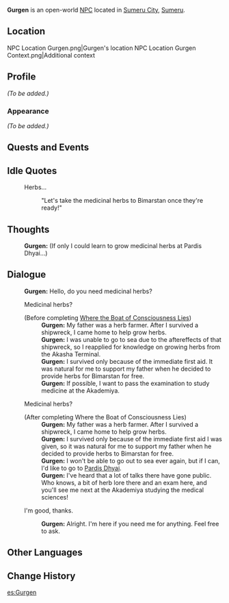 {{Meta
|missing_NPC_profile  = yes
}}
{{Character Infobox
|type             = Open-World NPC
|image            = NPC Gurgen.png
|region           = Sumeru
|location         = Sumeru
|affiliation      = 
|title            = Herb Farmer
|dialoguereward   = 
|ancestry         = <!-- Clan/family -->
|father           = Vardan
|mother           = 
|spouse           = 
|sibling          = 
|child            = 
|relative         = 
|voiceEN          = 
|voiceCN          = 
|voiceJP          = 
}}
'''Gurgen''' is an open-world [[NPC]] located in [[Sumeru City]], [[Sumeru]].

==Location==
<gallery>
NPC Location Gurgen.png|Gurgen's location
NPC Location Gurgen Context.png|Additional context
</gallery>

==Profile==
''(To be added.)''

===Appearance===
''(To be added.)''

==Quests and Events==
{{Quests and Events}}

==Idle Quotes==
{{Dialogue Start}}
: {{DIcon|Idle}} Herbs...
:: {{A|VO Gurgen 01.ogg}} "Let's take the medicinal herbs to Bimarstan once they're ready!"
{{Dialogue End}}

==Thoughts==
{{All Schemes to Know Explanation|name=Gurgen}}
:{{A|VO Gurgen All Schemes to Know 01.ogg}} '''Gurgen:''' (If only I could learn to grow medicinal herbs at Pardis Dhyai...)

==Dialogue==
{{Dialogue Start}}
:'''Gurgen:''' Hello, do you need medicinal herbs?
:{{DIcon}} Medicinal herbs?
:;(Before completing [[Where the Boat of Consciousness Lies]])
::'''Gurgen:''' My father was a herb farmer. After I survived a shipwreck, I came home to help grow herbs.
::'''Gurgen:''' I was unable to go to sea due to the aftereffects of that shipwreck, so I reapplied for knowledge on growing herbs from the Akasha Terminal.
::'''Gurgen:''' I survived only because of the immediate first aid. It was natural for me to support my father when he decided to provide herbs for Bimarstan for free.
::'''Gurgen:''' If possible, I want to pass the examination to study medicine at the Akademiya.
:{{DIcon}} Medicinal herbs?
:;(After completing Where the Boat of Consciousness Lies)
::'''Gurgen:''' My father was a herb farmer. After I survived a shipwreck, I came home to help grow herbs.
::'''Gurgen:''' I survived only because of the immediate first aid I was given, so it was natural for me to support my father when he decided to provide herbs to Bimarstan for free.
::'''Gurgen:''' I won't be able to go out to sea ever again, but if I can, I'd like to go to [[Pardis Dhyai]].
::'''Gurgen:''' I've heard that a lot of talks there have gone public. Who knows, a bit of herb lore there and an exam here, and you'll see me next at the Akademiya studying the medical sciences!
:{{DIcon}} I'm good, thanks.
::'''Gurgen:''' Alright. I'm here if you need me for anything. Feel free to ask.
{{Dialogue End}}
<!--
==Event Dialogue==
===Event Name===
{{Dialogue Start}}
:'''{{subst:PAGENAME}}:'''
{{Dialogue End}}

==Trivia==
* 
-->
==Other Languages==
{{Other Languages
|default_hidden = 1
|en      = Gurgen
|zhs     = 古尔根
|zhs_rm  = Gǔ'ěrgēn
|zht     = 古爾根
|zht_rm  = Gǔ'ěrgēn
|ja      = ガルゲン
|ja_rm   = Garugen
|ko      = 구르겐
|es      = Gurgen
|fr      = Gurgen
|ru      = Гурген
|th      = Gurgen
|vi      = Gurgen
|de      = Gurgen
|id      = Gurgen
|pt      = Gurgen
|tr      = Gurgen
|it      = Gurgen
}}

==Change History==
{{Change History|3.0}}
<!--
==References==
{{Reflist}}
-->

[[es:Gurgen]]